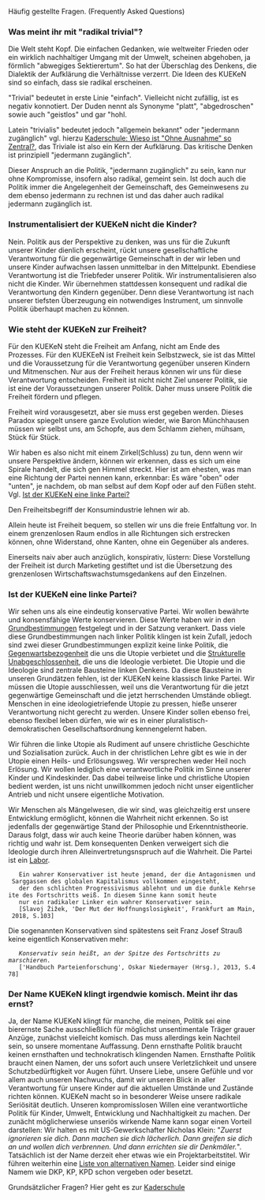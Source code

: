 Häufig gestellte Fragen. (Frequently Asked Questions)

=== Was meint ihr mit "radikal trivial"? ===

Die Welt steht Kopf. Die einfachen Gedanken, wie weltweiter Frieden oder ein wirklich nachhaltiger Umgang mit der Umwelt, scheinen abgehoben, ja förmlich "abwegiges Sektierertum". So hat der Überschlag des Denkens, die Dialektik der Aufklärung die Verhältnisse verzerrt. Die Ideen des KUEKeN sind so einfach, dass sie radikal erscheinen.

"Trivial" bedeutet in erste Linie "einfach". Vielleicht nicht zufällig, ist es negativ konnotiert. Der Duden nennt als Synonyme "platt", "abgedroschen" sowie auch "geistlos" und gar "hohl.

Latein "trivialis" bedeutet jedoch "allgemein bekannt" oder "jedermann zugänglich" vgl. hierzu [[Kaderschule#Wieso ist "Ohne Ausnahme" so Zentral?|Kaderschule: Wieso ist "Ohne Ausnahme" so Zentral?]], das Triviale ist also ein Kern der Aufklärung. Das kritische Denken ist prinzipiell "jedermann zugänglich".

Dieser Anspruch an die Politik, "jedermann zugänglich" zu sein, kann nur ohne Kompromisse, insofern also radikal, gemeint sein. Ist doch auch die Politik immer die Angelegenheit der Gemeinschaft, des Gemeinwesens zu dem ebenso jedermann zu rechnen ist und das daher auch radikal jedermann zugänglich ist.

=== Instrumentalisiert der KUEKeN nicht die Kinder? ===

Nein. Politik aus der Perspektive zu denken, was uns für die Zukunft unserer Kinder dienlich erscheint, rückt unsere gesellschaftliche Verantwortung für die gegenwärtige Gemeinschaft in der wir leben und unsere Kinder aufwachsen lassen unmittelbar in den Mittelpunkt. Ebendiese Verantwortung ist die Triebfeder unserer Politik. Wir instrumentalisieren also nicht die Kinder. Wir übernehmen stattdessen konsequent und radikal die Verantwortung den Kindern gegenüber. Denn diese Verantwortung ist nach unserer tiefsten Überzeugung ein notwendiges Instrument, um sinnvolle Politik überhaupt machen zu können.

=== Wie steht der KUEKeN zur Freiheit? ===

Für den KUEKeN steht die Freiheit am Anfang, nicht am Ende des Prozesses. Für den KUEKEeN ist Freiheit kein Selbstzweck, sie ist das Mittel und die Voraussetzung für die Verantwortung gegenüber unseren Kindern und Mitmenschen. Nur aus der Freiheit heraus können wir uns für diese Verantwortung entscheiden. Freiheit ist nicht nicht Ziel unserer Politik, sie ist eine der Voraussetzungen unserer Politik. Daher muss unsere Politik die Freiheit fördern und pflegen. 

Freiheit wird vorausgesetzt, aber sie muss erst gegeben werden. Dieses Paradox spiegelt unsere ganze Evolution wieder, wie Baron Münchhausen müssen wir selbst uns, am Schopfe, aus dem Schlamm ziehen, mühsam, Stück für Stück. 

Wir haben es also nicht mit einem Zirkel(Schluss) zu tun, denn wenn wir unsere Perspektive ändern, können wir erkennen, dass es sich um eine Spirale handelt, die sich gen Himmel streckt. Hier ist am ehesten, was man eine Richtung der Partei nennen kann, erkennbar: Es wäre "oben" oder "unten", je nachdem, ob man selbst auf dem Kopf oder auf den Füßen steht. Vgl. [[Faq#Ist der KUEKeN eine linke Partei?|Ist der KUEKeN eine linke Partei?]]

Den Freiheitsbegriff der Konsumindustrie lehnen wir ab.

Allein heute ist Freiheit bequem, so stellen wir uns die freie Entfaltung vor. In einem grenzenlosen Raum endlos in alle Richtungen sich erstrecken können, ohne Widerstand, ohne Kanten, ohne ein Gegenüber als anderes.

Einerseits naiv aber auch anzüglich, konspirativ, lüstern: Diese Vorstellung der Freiheit ist durch Marketing gestiftet und ist die Übersetzung des grenzenlosen Wirtschaftswachstumsgedankens auf den Einzelnen.

=== Ist der KUEKeN eine linke Partei? ===

Wir sehen  uns als eine eindeutig konservative Partei. Wir wollen bewährte und konsensfähige Werte konservieren. Diese Werte haben wir in den [[Grundbestimmungen]] festgelegt und in der Satzung verankert. Dass viele diese Grundbestimmungen nach linker Politik klingen ist kein Zufall, jedoch sind zwei dieser Grundbestimmungen explizit keine linke Politik, die [[Grundbestimmungen#Gegenwartsbezogenheit|Gegenwartsbezogenheit]] die uns die Utopie verbietet und die [[Grundbestimmungen#Strukturelle_Unabgeschlossenheit|Strukturelle Unabgeschlossenheit]], die uns die Ideologie verbietet. Die Utopie und die Ideologie sind zentrale Bausteine linken Denkens. Da diese Bausteine in unseren Grundätzen fehlen, ist der KUEKeN keine klassisch linke Partei. Wir müssen die Utopie ausschliessen, weil uns die Verantwortung für die jetzt gegenwärtige Gemeinschaft und die jetzt herrschenden Umstände obliegt. Menschen in eine ideologietriefende Utopie zu pressen, hieße unserer Verantwortung nicht gerecht zu werden. Unsere Kinder sollen ebenso frei, ebenso flexibel leben dürfen, wie wir es in einer pluralistisch-demokratischen Gesellschaftsordnung kennengelernt haben. 

Wir führen die linke Utopie als Rudiment auf unsere christliche Geschichte und Sozialisation zurück. Auch in der christlichen Lehre gibt es wie in der Utopie einen Heils- und Erlösungsweg. Wir versprechen weder Heil noch Erlösung. Wir wollen lediglich eine verantwortliche Politik im Sinne unserer Kinder und Kindeskinder. Das dabei teilweise linke und christliche Utopien bedient werden, ist uns nicht unwillkommen jedoch nicht unser eigentlicher Antrieb und nicht unsere eigentliche Motivation.

Wir Menschen als Mängelwesen, die wir sind, was gleichzeitig erst unsere Entwicklung ermöglicht, können die Wahrheit nicht erkennen. So ist jedenfalls der gegenwärtige Stand der Philosophie und Erkenntnistheorie. Daraus folgt, dass wir auch keine Theorie darüber haben können, was richtig und wahr ist. Dem konsequenten Denken verweigert sich die Ideologie durch ihren Alleinvertretungsnspruch auf die Wahrheit. Die Partei ist ein [[Partei als Labor|Labor]]. 

    Ein wahrer Konservativer ist heute jemand, der die Antagonismen und Sarggassen des globalen Kapitalismus vollkommen eingesteht, 
    der den schlichten Progressivismus ablehnt und um die dunkle Kehrseite des Fortschritts weiß. In diesem Sinne kann somit heute 
    nur ein radikaler Linker ein wahrer Konservativer sein.
    [Slavoj Žižek, 'Der Mut der Hoffnungslosigkeit', Frankfurt am Main, 2018, S.103]

Die sogenannten Konservativen sind spätestens seit Franz Josef Strauß keine eigentlich Konservativen mehr:
    
    ''Konservativ sein heißt, an der Spitze des Fortschritts zu marschieren.''
    ['Handbuch Parteienforschung', Oskar Niedermayer (Hrsg.), 2013, S.478]

=== Der Name KUEKeN klingt irgendwie komisch. Meint ihr das ernst? ===

Ja, der Name KUEKeN klingt für manche, die meinen, Politik sei eine bierernste Sache ausschließlich für möglichst unsentimentale Träger grauer Anzüge, zunächst vielleicht komisch. Das muss allerdings kein Nachteil sein, so unsere momentane Auffassung. Denn ernsthafte Politik braucht keinen ernsthaften und technokratisch klingenden Namen. Ernsthafte Politik braucht einen Namen, der uns sofort auch unsere Verletzlichkeit und unsere Schutzbedürftigkeit vor Augen führt. Unsere Liebe, unsere Gefühle und vor allem auch unseren Nachwuchs, damit wir unseren Blick in aller Verantwortung für unsere Kinder auf die aktuellen Umstände und Zustände richten können. KUEKeN macht so in besonderer Weise unsere radikale Seriösität deutlich. Unseren kompromisslosen Willen eine verantwortliche Politik für Kinder, Umwelt, Entwicklung und Nachhaltigkeit zu machen. 
Der zunächt möglicherwiese unseriös wirkende Name kann sogar einen Vorteil darstellen: Wir halten es mit US-Gewerkschafter Nicholas Klein: "''Zuerst ignorieren sie dich. Dann machen sie dich lächerlich. Dann greifen sie dich an und wollen dich verbrennen. Und dann errichten sie dir Denkmäler.''". Tatsächlich ist der Name derzeit eher etwas wie ein Projektarbeitstitel. Wir führen weiterhin eine [[Partei_namen| Liste von alternativen Namen]]. Leider sind einige Namem wie DKP, KP, KPD schon vergeben oder besetzt.


Grundsätzlicher Fragen? Hier geht es zur [[Kaderschule]]
